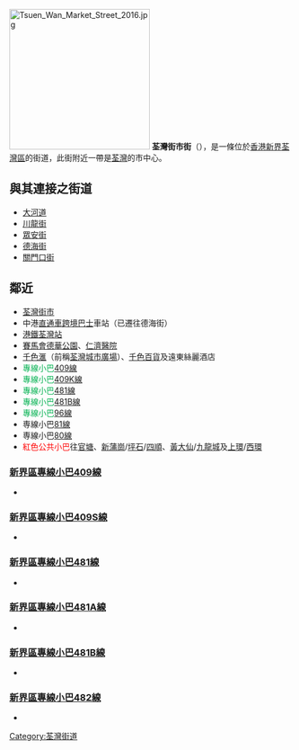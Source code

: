 {{Refimprove|time=2021-09-28T14:28+00:00}}
{{Infobox Hong Kong Road
|   中文街道名稱    =  荃灣街市街
|   英文街道名稱    =  Tsuen Wan Market Street
|   圖片    =  Image:Tsuen Wan Market Street (full view).jpg
|   圖片說明    = 荃灣街市街全貌
|   路段總長度    =  0.6km
|   車速限制    =  
|   行車線數量    =  3線，單程行車
|   所在地區    =  [[新界西|新界西]]
|   起點    =  [[荃灣區|荃灣區]][[荃灣|荃灣]] <br /> [[大河道|大河道]]
|   終點    =  荃灣區荃灣 <br /> [[關門口街|關門口街]]
|   通車日期    =不詳
}}
[[File:Tsuen_Wan_Market_Street_2016.jpg|250px]]
'''荃灣街市街'''（{{lang-en|Tsuen Wan Market Street}}），是一條位於[[香港|香港]][[新界|新界]][[荃灣區|荃灣區]]的街道，此街附近一帶是[[荃灣|荃灣]]的市中心。

== 與其連接之街道 ==
*[[大河道|大河道]]
*[[川龍街|川龍街]]
*[[眾安街|眾安街]]
*[[德海街|德海街]]
*[[關門口街|關門口街]]

== 鄰近 ==
* [[荃灣街市|荃灣街市]]
* 中港[[直通車|直通車]][[跨境巴士|跨境巴士]]車站（已遷往德海街）
* [[港鐵|港鐵]][[荃灣站|荃灣站]]
* [[賽馬會德華公園|賽馬會德華公園]]、[[仁濟醫院_(香港)|仁濟醫院]]
* [[荃灣千色匯|千色滙]]（前稱[[荃灣千色匯|荃灣城市廣場]]）、[[千色Citistore|千色百貨]]及遠東絲麗酒店
* <span style="color: #00B14F;">專線小巴</span>[[新界區專線小巴409線|409線]]
* <span style="color: #00B14F;">專線小巴</span>[[新界區專線小巴409K線|409K線]]
* <span style="color: #00B14F;">專線小巴</span>[[新界區專線小巴481線|481線]]
* <span style="color: #00B14F;">專線小巴</span>[[新界區專線小巴481B線|481B線]]
* <span style="color: #00B14F;">專線小巴</span>[[新界區專線小巴96線|96線]]
* 専線小巴[[新界區專線小巴81線|81線]]
* 専線小巴[[新界區專線小巴80線|80線]]
* <span style="color: red;">紅色公共小巴</span>往[[官塘|官塘]]、[[新蒲崗|新蒲崗]]/[[坪石邨|坪石]]/[[四順|四順]]、[[黃大仙_(香港地方)|黃大仙]]/[[九龍城|九龍城]]及[[上環|上環]]/[[西環|西環]]

===[[新界區專線小巴409線|新界區專線小巴409線]]===
*{{HK MiniBus Route NT Show:409|format=inline}}

===[[新界區專線小巴409S線|新界區專線小巴409S線]]===
*{{HK MiniBus Route NT Show:409S|format=inline}}

===[[新界區專線小巴481線|新界區專線小巴481線]]===
*{{HK MiniBus Route NT Show:481|format=inline}}

===[[新界區專線小巴481A線|新界區專線小巴481A線]]===
*{{HK MiniBus Route NT Show:481A|format=inline}}

===[[新界區專線小巴481B線|新界區專線小巴481B線]]===
*{{HK MiniBus Route NT Show:481B|format=inline}}

===[[新界區專線小巴482線|新界區專線小巴482線]]===
*{{HK MiniBus Route NT Show:482|format=inline}}

{{commonscat|Tsuen Wan Market Street}}
[[Category:荃灣街道|Category:荃灣街道]]